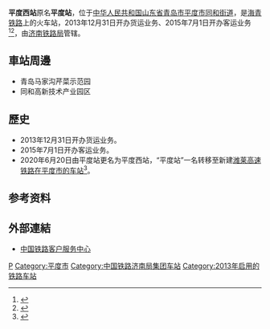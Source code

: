 {{Infobox China railway station 
|车站名称 = 平度西站
|eng_name = Pingduxi Railway Station
|图片 = Pingdu Railway Station.jpg
|图片介绍 = 
|former = 平度站（2013-2020年）
|code = 18005
|电报码 = PAK
|拼音码 = PDX
|车站位置 = [[山东省|山东省]][[青岛市|青岛市]][[平度市|平度市]][[同和街道_(平度市)|同和街道]]
|坐标 =  {{coord|36|45|42|N|119|52|46|E}}
|归属 = [[济南铁路局|济南铁路局]]
|线路 = [[海青铁路|海青铁路]]
|车站等级 = 
|月台数目 = 2
|站台面 = 3
|股道数目 = 4
|网站 = 
}}
'''平度西站'''原名'''平度站'''，位于[[中华人民共和国|中华人民共和国]][[山东省|山东省]][[青岛市|青岛市]][[平度市|平度市]][[同和街道_(平度市)|同和街道]]，是[[海青铁路|海青铁路]]上的火车站，2013年12月31日开办货运业务、2015年7月1日开办客运业务<ref>{{Cite web |url=http://news.bandao.cn/news_html/201507/20150702/news_20150702_2547211.shtml |title=青平快线昨日通车 平度火车站迎来首批乘客 |accessdate=2018-02-02 |archive-date=2018-02-02 |archive-url=https://web.archive.org/web/20180202190323/http://news.bandao.cn/news_html/201507/20150702/news_20150702_2547211.shtml |dead-url=no }}</ref><ref>{{Cite web |url=http://news.bandao.cn/news_html/201507/20150702/news_20150702_2547216.shtml |title=平度火车站配套设施齐全 市民出行又添极大便利 |accessdate=2018-02-02 |archive-date=2018-02-02 |archive-url=https://web.archive.org/web/20180202190406/http://news.bandao.cn/news_html/201507/20150702/news_20150702_2547216.shtml |dead-url=no }}</ref>，由[[济南铁路局|济南铁路局]]管辖。
==車站周邊==
* 青岛马家沟芹菜示范园
* 同和高新技术产业园区

==歷史==
* 2013年12月31日开办货运业务。
* 2015年7月1日开办客运业务。
* 2020年6月20日由平度站更名为平度西站，“平度站”一名转移至新建[[潍莱高速铁路|潍莱高速铁路]][[平度站|在平度市的车站]]<ref>{{cite news|url=http://www.pingdu.gov.cn/n5193/n5214/n5216/200611095506814380.html|title=平度市范围内铁路车站命名更名公告|work=平度日报|date=2020-06-11|accessdate=2020-06-12|archive-date=2020-06-12|archive-url=https://web.archive.org/web/20200612045303/http://www.pingdu.gov.cn/n5193/n5214/n5216/200611095506814380.html|dead-url=no}}</ref>。

==参考资料==
{{reflist}}
==外部連結==
* [http://www.12306.cn/mormhweb/ 中国铁路客户服务中心] {{Wayback|url=http://www.12306.cn/mormhweb/ |date=20180205163941 }}
{{China-rail-stub}}
{{海青铁路}}
{{青岛交通}}
[[Category:青岛市铁路车站|P]]
[[Category:平度市|Category:平度市]]
[[Category:中国铁路济南局集团车站|Category:中国铁路济南局集团车站]]
[[Category:2013年启用的铁路车站|Category:2013年启用的铁路车站]]